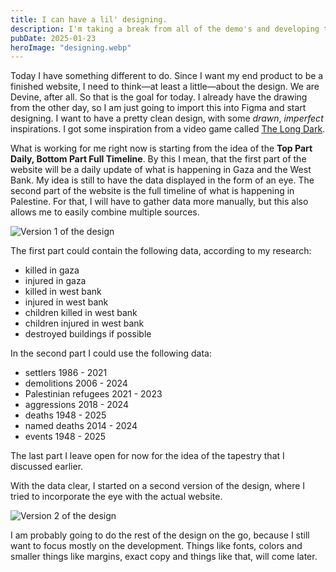 ```yaml
---
title: I can have a lil' designing.
description: I'm taking a break from all of the demo's and developing to design my end product.
pubDate: 2025-01-23
heroImage: "designing.webp"
---
```


Today I have something different to do. Since I want my end product to be a finished website, I need to think—at least a little—about the design. We are Devine, after all. So that is the goal for today. I already have the drawing from the other day, so I am just going to import this into Figma and start designing. I want to have a pretty clean design, with some *drawn*, *imperfect* inspirations. I got some inspiration from a video game called [The Long Dark](https://www.thelongdark.com/).

What is working for me right now is starting from the idea of the **Top Part Daily, Bottom Part Full Timeline**. By this I mean, that the first part of the website will be a daily update of what is happening in Gaza and the West Bank. My idea is still to have the data displayed in the form of an eye. The second part of the website is the full timeline of what is happening in Palestine. For that, I will have to gather data more manually, but this also allows me to easily combine multiple sources.

![Version 1 of the design](/i-can-have-a-lil-designing/version-1.webp)

The first part could contain the following data, according to my research:

- killed in gaza
- injured in gaza
- killed in west bank
- injured in west bank
- children killed in west bank
- children injured in west bank
- destroyed buildings if possible

In the second part I could use the following data:

- settlers 1986 - 2021
- demolitions 2006 - 2024
- Palestinian refugees  2021 - 2023
- aggressions 2018 - 2024
- deaths 1948 - 2025
- named deaths 2014 - 2024
- events 1948 - 2025

The last part I leave open for now for the idea of the tapestry that I discussed earlier.

With the data clear, I started on a second version of the design, where I tried to incorporate the eye with the actual website.

![Version 2 of the design](/i-can-have-a-lil-designing/version-2.webp)

I am probably going to do the rest of the design on the go, because I still want to focus mostly on the development. Things like fonts, colors and smaller things like margins, exact copy and things like that, will come later.